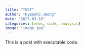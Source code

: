 ```yaml
---
title: "TEST"
author: "Hyeonho Jeong"
date: "2023-03-16"
categories: [news, code, analysis]
image: "image.jpg"
---
```


This is a post with executable code.
